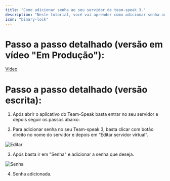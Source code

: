 ```yaml
---
title: "Como adicionar senha ao seu servidor de team-speak 3."
description: "Neste tutorial, você vai aprender como adicionar senha ao seu servidor de team-speak 3."
icon: "binary-lock"
---
```


# **Passo a passo detalhado (versão em vídeo "Em Produção"):**

[Video](https://youtube.com/)


# **Passo a passo detalhado (versão escrita):**
1. Após abrir o aplicativo do Team-Speak basta entrar no seu servidor e depois seguir os passos abaixo:

2. Para adicionar senha no seu Team-speak 3, basta clicar com botão direito no nome do servidor e depois em “Editar servidor virtual“. 

![Editar](https://i.ibb.co/Lhg0jp9p/EixozQI.png)

3. Após basta ir em "Senha" e adicionar a senha que deseja.

![Senha](https://i.ibb.co/zHDyD7X5/5mu-OJlp-senha.png)

4. Senha adicionada.
